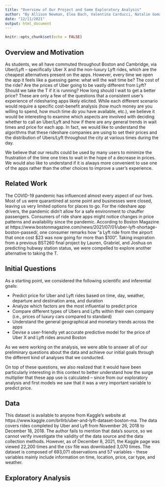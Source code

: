 ```yaml
---
title: "Overview of Our Project and Some Exploratory Analysis"
author: "By Allison Newman, Elea Bach, Valentina Carducci, Natalie Gomas, and Natali Soraja"
date: "12/11/2021"
output: html_document
---
```


```r
knitr::opts_chunk$set(echo = FALSE)
```

## Overview and Motivation

As students, we all have commuted throughout Boston and Cambridge, via Uber/Lyft -- specifically Uber X and the non-luxury Lyft rides, which are the cheapest alternatives present on the apps. However, every time we open the app it feels like a guessing game: what will the wait time be? The cost of the ride? Are the prices of Uber going to be vastly different from Lyft? Should we take the T if it is running? How long should I wait to get a better price? These are only a few of the questions that a consistent user’s experience of ridesharing apps likely elicited. While each different scenario would require a specific cost-benefit analysis (how much money are you willing to spend, how much time do you have available, etc.), we believe it would be interesting to examine which aspects are involved with deciding whether to call an Uber/Lyft and how if there are any general trends in wait times and price for each app. In fact, we would like to understand the algorithms that these rideshare companies are using to set their prices and the distribution of Ubers/Lyft throughout the city at various times during the day.  

We believe that our results could be used by many users to minimize the frustration of the time one tries to wait in the hope of a decrease in prices. We would also like to understand if it is always more convenient to use one of the apps rather than the other choices to improve a user’s experience. 

## Related Work

The COVID-19 pandemic has influenced almost every aspect of our lives. Most of us were quarantined at some point and businesses were closed, leaving us very limited options for places to go. For the rideshare app drivers, the pandemic didn't allow for a safe environment to chauffer passengers. Consumers of ride share apps might notice changes in price patterns and availability since the pandemic. According to Boston Magazine at https://www.bostonmagazine.com/news/2021/07/01/uber-lyft-shortage-boston-passed/, one consumer remarks how  "a Lyft ride from the airport that once cost $23 was now going for more than $100". 
Taking inspiration from a previous BST260 final project by Lauren, Grabriel, and Joshua on predicting hubway station status, we were compelled to explore another alternative to taking the T. 

## Initial Questions

As a starting point, we considered the following scientific and inferential goals: <br> 

 - Predict price for Uber and Lyft rides based on time, day, weather, departure and destination area, and duration
 - Analyze which factors are the most influential to predict price <br> 
 - Compare different types of Ubers and Lyfts within their own company (i.e., prices of luxury cars compared to standard) <br> 
 - Understand the general geographical and monetary trends across the apps <br> 
 - Devise a user-friendly yet accurate predictive model for the price of Uber X and Lyft rides around Boston <br> 

As we were working on the analysis, we were able to answer all of our preliminary questions about the data and achieve our initial goals through the different kind of analyses that we conducted. 

On top of these questions,  we also realized that it would have been particularly interesting in this context to better understand how the surge multiplier that these app use is calculated -- since from our exploratory analysis and first models we saw that it was a very important variable to predict price.

## Data

This dataset is available to anyone from Kaggle's website at https://www.kaggle.com/brllrb/uber-and-lyft-dataset-boston-ma. The data covers rides completed by Uber and Lyft from November 26, 2018 to December 18, 2018. The author fails to mention that data's source, so we cannot verify investigate the validity of the data source and the data collection methods. However, as of December 8, 2021, the Kaggle page was viewed 22,200 times and the csv file was downloaded 3,070 times. The dataset is composed of 693,071 observations and 57 variables - these variables mainly include information on time, location, price, car type, and weather. 


## Exploratory Analysis

